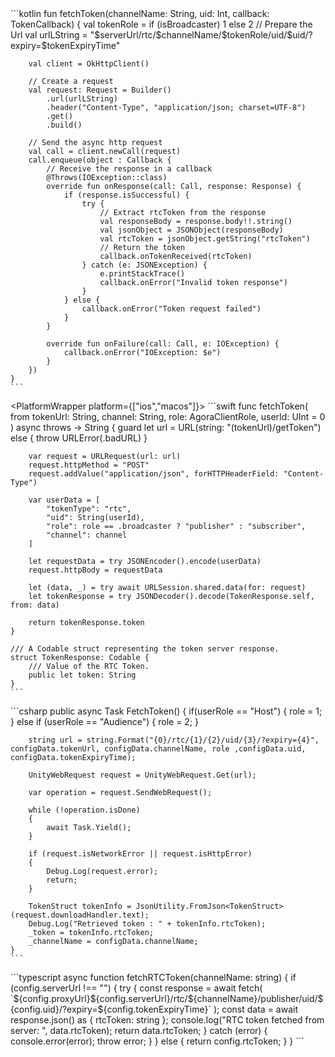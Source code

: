 <PlatformWrapper platform="android">
    ```kotlin
    fun fetchToken(channelName: String, uid: Int, callback: TokenCallback) {
        val tokenRole = if (isBroadcaster) 1 else 2
        // Prepare the Url
        val urlLString = "$serverUrl/rtc/$channelName/$tokenRole/uid/$uid/?expiry=$tokenExpiryTime"

        val client = OkHttpClient()

        // Create a request
        val request: Request = Builder()
            .url(urlLString)
            .header("Content-Type", "application/json; charset=UTF-8")
            .get()
            .build()

        // Send the async http request
        val call = client.newCall(request)
        call.enqueue(object : Callback {
            // Receive the response in a callback
            @Throws(IOException::class)
            override fun onResponse(call: Call, response: Response) {
                if (response.isSuccessful) {
                    try {
                        // Extract rtcToken from the response
                        val responseBody = response.body!!.string()
                        val jsonObject = JSONObject(responseBody)
                        val rtcToken = jsonObject.getString("rtcToken")
                        // Return the token
                        callback.onTokenReceived(rtcToken)
                    } catch (e: JSONException) {
                        e.printStackTrace()
                        callback.onError("Invalid token response")
                    }
                } else {
                    callback.onError("Token request failed")
                }
            }

            override fun onFailure(call: Call, e: IOException) {
                callback.onError("IOException: $e")
            }
        })
    }
    ```
</PlatformWrapper>

<PlatformWrapper platform={["ios","macos"]}>
    ```swift
    func fetchToken(
        from tokenUrl: String, channel: String,
        role: AgoraClientRole, userId: UInt = 0
    ) async throws -> String {
        guard let url = URL(string: "\(tokenUrl)/getToken") else {
            throw URLError(.badURL)
        }

        var request = URLRequest(url: url)
        request.httpMethod = "POST"
        request.addValue("application/json", forHTTPHeaderField: "Content-Type")

        var userData = [
            "tokenType": "rtc",
            "uid": String(userId),
            "role": role == .broadcaster ? "publisher" : "subscriber",
            "channel": channel
        ]

        let requestData = try JSONEncoder().encode(userData)
        request.httpBody = requestData

        let (data, _) = try await URLSession.shared.data(for: request)
        let tokenResponse = try JSONDecoder().decode(TokenResponse.self, from: data)

        return tokenResponse.token
    }

    /// A Codable struct representing the token server response.
    struct TokenResponse: Codable {
        /// Value of the RTC Token.
        public let token: String
    }
    ```
</PlatformWrapper>

<PlatformWrapper platform="unity">
    ```csharp
    public async Task FetchToken()
    {
        if(userRole == "Host")
        {
            role = 1;
        }
        else if (userRole == "Audience")
        {
            role = 2;
        }

        string url = string.Format("{0}/rtc/{1}/{2}/uid/{3}/?expiry={4}", configData.tokenUrl, configData.channelName, role ,configData.uid, configData.tokenExpiryTime);

        UnityWebRequest request = UnityWebRequest.Get(url);
        
        var operation = request.SendWebRequest();

        while (!operation.isDone)
        {
            await Task.Yield();
        }

        if (request.isNetworkError || request.isHttpError)
        {
            Debug.Log(request.error);
            return;
        }

        TokenStruct tokenInfo = JsonUtility.FromJson<TokenStruct>(request.downloadHandler.text);
        Debug.Log("Retrieved token : " + tokenInfo.rtcToken);
        _token = tokenInfo.rtcToken;
        _channelName = configData.channelName;
    }
    ```
</PlatformWrapper>
<PlatformWrapper platform="react-js">
    ```typescript
    async function fetchRTCToken(channelName: string) {
        if (config.serverUrl !== "") {
            try {
            const response = await fetch(
                `${config.proxyUrl}${config.serverUrl}/rtc/${channelName}/publisher/uid/${config.uid}/?expiry=${config.tokenExpiryTime}`
            );
            const data = await response.json() as { rtcToken: string };
            console.log("RTC token fetched from server: ", data.rtcToken);
            return data.rtcToken;
            } catch (error) {
            console.error(error);
            throw error;
            }
        } else {
            return config.rtcToken;
        }
    }
    ```
</PlatformWrapper>
